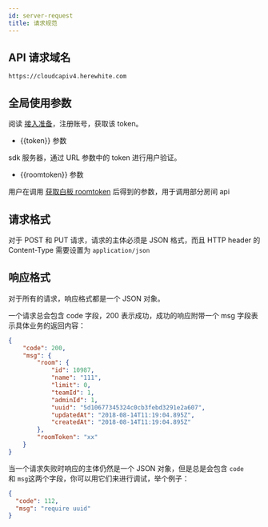 ```yaml
---
id: server-request
title: 请求规范
---
```


## API 请求域名

```plain
https://cloudcapiv4.herewhite.com
```

## 全局使用参数

阅读 [接入准备](/docs/blog/begin-netless/)，注册账号，获取该 token。

* {{token}} 参数

sdk 服务器，通过 URL 参数中的 token 进行用户验证。

* {{roomtoken}} 参数

用户在调用 [获取白板 roomtoken](/docs/server/api/server-whiteboard-base#获取特定白板-room-token) 后得到的参数，用于调用部分房间 api

## 请求格式

对于 POST 和 PUT 请求，请求的主体必须是 JSON 格式，而且 HTTP header 的 Content-Type 需要设置为 `application/json`

## 响应格式

对于所有的请求，响应格式都是一个 JSON 对象。

一个请求总会包含 code 字段，200 表示成功，成功的响应附带一个 msg 字段表示具体业务的返回内容：

```json
{
    "code": 200,
    "msg": {
        "room": {
            "id": 10987,
            "name": "111",
            "limit": 0,
            "teamId": 1,
            "adminId": 1,
            "uuid": "5d10677345324c0cb3febd3291e2a607",
            "updatedAt": "2018-08-14T11:19:04.895Z",
            "createdAt": "2018-08-14T11:19:04.895Z"
        },
        "roomToken": "xx"
    }
}
```

当一个请求失败时响应的主体仍然是一个 JSON 对象，但是总是会包含 `code` 和 `msg`这两个字段，你可以用它们来进行调试，举个例子：

```json
{
  "code": 112,
  "msg": "require uuid"
}
```
